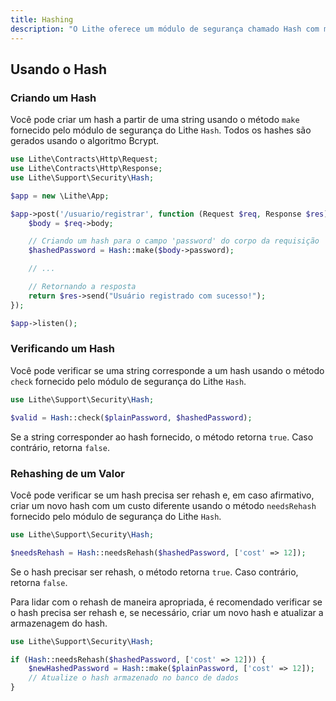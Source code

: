 ```yaml
---
title: Hashing
description: "O Lithe oferece um módulo de segurança chamado Hash com métodos para criar e verificar hashes de dados sensíveis usando o algoritmo Bcrypt. O Bcrypt é amplamente reconhecido por sua segurança e eficiência na proteção de senhas e outros dados sensíveis."
---
```


## Usando o Hash

### Criando um Hash

Você pode criar um hash a partir de uma string usando o método `make` fornecido pelo módulo de segurança do Lithe `Hash`. Todos os hashes são gerados usando o algoritmo Bcrypt.

```php {11}
use Lithe\Contracts\Http\Request;
use Lithe\Contracts\Http\Response;
use Lithe\Support\Security\Hash;

$app = new \Lithe\App;

$app->post('/usuario/registrar', function (Request $req, Response $res) {
    $body = $req->body;

    // Criando um hash para o campo 'password' do corpo da requisição
    $hashedPassword = Hash::make($body->password);

    // ...

    // Retornando a resposta
    return $res->send("Usuário registrado com sucesso!");
});

$app->listen();
```

### Verificando um Hash

Você pode verificar se uma string corresponde a um hash usando o método `check` fornecido pelo módulo de segurança do Lithe `Hash`.

```php {3}
use Lithe\Support\Security\Hash;

$valid = Hash::check($plainPassword, $hashedPassword);
```
Se a string corresponder ao hash fornecido, o método retorna `true`. Caso contrário, retorna `false`.

### Rehashing de um Valor

Você pode verificar se um hash precisa ser rehash e, em caso afirmativo, criar um novo hash com um custo diferente usando o método `needsRehash` fornecido pelo módulo de segurança do Lithe `Hash`.

```php {3}
use Lithe\Support\Security\Hash;

$needsRehash = Hash::needsRehash($hashedPassword, ['cost' => 12]);
```
Se o hash precisar ser rehash, o método retorna `true`. Caso contrário, retorna `false`.

Para lidar com o rehash de maneira apropriada, é recomendado verificar se o hash precisa ser rehash e, se necessário, criar um novo hash e atualizar a armazenagem do hash.

```php
use Lithe\Support\Security\Hash;

if (Hash::needsRehash($hashedPassword, ['cost' => 12])) {
    $newHashedPassword = Hash::make($plainPassword, ['cost' => 12]);
    // Atualize o hash armazenado no banco de dados
}
```